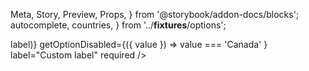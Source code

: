   Meta,
  Story,
  Preview,
  Props,
} from '@storybook/addon-docs/blocks';
  autocomplete,
  countries,
} from '../__fixtures__/options';

<Meta
  title="Forms/Fields/Autocomplete"
  component={Autocomplete}
/>

<Preview>
  <Story name="With disabled options">
    <Form
      debug
      initialValues={{ demo: { value: 'Canada' } }}
    >
      <Field
        name="demo"
        type="autocomplete"
        options={countries.map(({ label }) => label)}
        getOptionDisabled={({ value }) =>
          value === 'Canada'
        }
        label="Custom label"
        required
      />
    </Form>
  </Story>
</Preview>

<Preview>
  <Story name="With lazy loading">
    <Form debug>
      <Field
        type="autocomplete"
        name="demo"
        loadOptions={autocomplete}
      />
    </Form>
  </Story>
</Preview>

<Preview>
  <Story name="With preload">
    <Form debug>
      <Field
        type="autocomplete"
        name="demo"
        loadOptions={autocomplete}
        preload
      />
    </Form>
  </Story>
</Preview>

<Preview>
  <Story name="With free solo">
    <Form debug>
      <Field
        type="autocomplete"
        name="demo"
        loadOptions={autocomplete}
        freeSolo
      />
    </Form>
  </Story>
</Preview>
